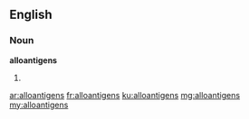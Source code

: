 ==English==

===Noun===
'''alloantigens'''

# {{plural of|alloantigen}}

[[ar:alloantigens]]
[[fr:alloantigens]]
[[ku:alloantigens]]
[[mg:alloantigens]]
[[my:alloantigens]]